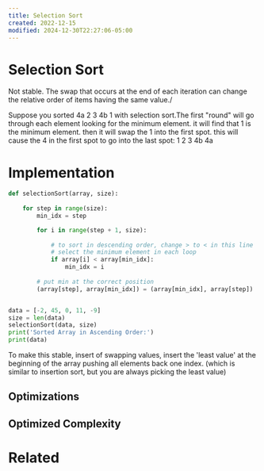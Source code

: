 ```yaml
---
title: Selection Sort
created: 2022-12-15
modified: 2024-12-30T22:27:06-05:00
---
```

# Selection Sort
Not stable. The swap that occurs at the end of each iteration can change the relative order of items having the same value./


<CustomCallout type="example" title="example">Suppose you sorted 4a 2 3 4b 1 with selection sort.The first "round" will go through each element looking for the minimum element. it will find that 1 is the minimum element. then it will swap the 1 into the first spot. this will cause the 4 in the first spot to go into the last spot: 1 2 3 4b 4a</CustomCallout>

# Implementation

```python
def selectionSort(array, size):
   
    for step in range(size):
        min_idx = step

        for i in range(step + 1, size):
         
            # to sort in descending order, change > to < in this line
            # select the minimum element in each loop
            if array[i] < array[min_idx]:
                min_idx = i
         
        # put min at the correct position
        (array[step], array[min_idx]) = (array[min_idx], array[step])


data = [-2, 45, 0, 11, -9]
size = len(data)
selectionSort(data, size)
print('Sorted Array in Ascending Order:')
print(data)
```

To make this stable, insert of swapping values, insert the 'least value' at the beginning of the array pushing all elements back one index. (which is similar to insertion sort, but you are always picking the least value)
## Optimizations

## Optimized Complexity

<CustomCallout type="Time-Complexity" title="Time Complexity"></CustomCallout>

<CustomCallout type="Space-Complexity" title="Space Complexity"></CustomCallout>



# Related
